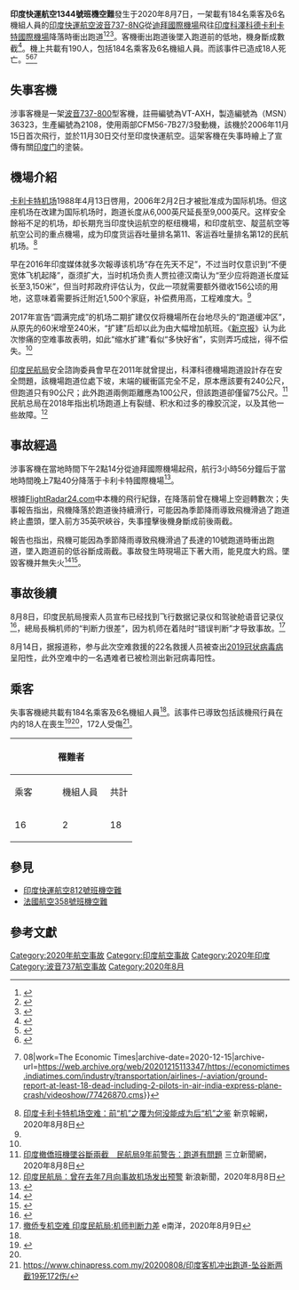 {{short description|2020年在印度科澤科德發生的印度快運航空737-800型號班機墜毀事件}}
{{UTC+5:30}}
{{Infobox aircraft occurrence
| image = Boeing 737-8HJ, Air India Express AN1157698.jpg
| alt = 
| caption = 涉事客機，編號VT-AXH，攝於2006年。
| occurrence_type = 意外
| date = 2020年8月7日
| summary = 降落時客機衝出跑道，天氣惡劣
| site = [[印度|印度]][[科澤科德|科澤科德]][[卡利卡特國際機場|卡利卡特國際機場]]
| coordinates = {{Coord|11.14|N|75.95|E|type:event|display=inline,title}}
| aircraft_type = [[波音737新世代#737-800|波音737-8NG（SFP）]]
| aircraft_name = 
| operator = [[印度快運航空|印度快運航空]]
| IATA = IX1344
| ICAO = AXB1344
| callsign = EXPRESS INDIA 1344
| tail_number = VT-AXH<ref>{{cite web|title=Accident description Air India Express Flight 1344|url=https://aviation-safety.net/database/record.php?id=20200807-0|publisher=[[Aviation_Safety_Network|Aviation Safety Network]]|accessdate=2020-08-07|archive-date=2020-12-04|archive-url=https://web.archive.org/web/20201204201102/https://aviation-safety.net/database/record.php?id=20200807-0|dead-url=no}}</ref>
| origig = [[阿聯酋|阿聯酋]][[迪拜國際機場|迪拜國際機場]]
| stopover = 
| stopover0 = 
| last_stopover = 
| destination = [[印度|印度]][[卡利卡特國際機場|卡利卡特國際機場]]
| occupants = 191
| passengers = 184
| crew = 6
| fatalities = 21
| injuries = 169
| missing = 
| survivors = 169<ref>{{Cite web |url=https://twitter.com/AviationSafety/status/1292022009053011969?s=19 |title=存档副本 |access-date=2020-08-08 |archive-date=2020-12-15 |archive-url=https://web.archive.org/web/20201215113310/https://twitter.com/AviationSafety/status/1292022009053011969?s=19 }}</ref>
}}

'''印度快運航空1344號班機空難'''發生于2020年8月7日，一架載有184名乘客及6名機組人員的[[印度快運航空|印度快運航空]][[波音737新世代#737-800|波音737-8NG]]從[[迪拜國際機場|迪拜國際機場]]飛往[[印度|印度]][[科澤科德|科澤科德]][[卡利卡特國際機場|卡利卡特國際機場]]降落時衝出跑道<ref>{{cite news |date=2020-08-07 |title=Air India Express plane with 191 from Dubai skids off Kozhikode runway, pilot killed |url=https://www.hindustantimes.com/india-news/air-india-express-aircraft-from-dubai-to-calicut-with-191-passengers-crashes-reports/story-EC7jvZELVkWi32EgT2ZOmJ.html |work=[[Hindustan_Times|Hindustan Times]] |access-date=2020-08-07 |archive-date=2020-08-08 |archive-url=https://web.archive.org/web/20200808083600/https://www.hindustantimes.com/india-news/air-india-express-aircraft-from-dubai-to-calicut-with-191-passengers-crashes-reports/story-EC7jvZELVkWi32EgT2ZOmJ.html/ |dead-url=no }}</ref><ref>{{Cite web|date=2020-08-07|title=Breaking: Air India Express Boeing 737 Crashes Whilst Landing In Kozhikode|url=https://simpleflying.com/air-india-express-boeing-737-crash/|access-date=2020-08-07|website=Simple Flying|language=en-US|archive-date=2020-08-08|archive-url=https://web.archive.org/web/20200808083602/https://simpleflying.com/air-india-express-boeing-737-crash/|dead-url=yes}}</ref><ref>{{cite news |last= |first= |date=2020-08-07 |title=Air India Express Plane Skids Off Runway In Kerala With 191 On Board; Pilot Dead, Tweets MP |url=https://www.ndtv.com/india-news/air-india-express-flight-with-180-passengers-from-dubai-skids-off-runway-while-landing-at-kozhikode-2276039 |publisher=[[NDTV|NDTV]] |access-date=2020-08-07 |archive-date=2020-08-08 |archive-url=https://web.archive.org/web/20200808083604/https://www.ndtv.com/india-news/air-india-express-flight-with-180-passengers-from-dubai-skids-off-runway-while-landing-at-kozhikode-2276039 |dead-url=no }}</ref>。客機衝出跑道後墜入跑道前的低地，機身斷成數截<ref>{{Cite web|title=Live News: Air India Express flight from Dubai over shoots table top runway|url=https://economictimes.indiatimes.com/news/latest-daily-news-and-updates-august7/liveblog/77404349.cms|access-date=2020-08-07|website=The Economic Times|language=en|archive-date=2020-08-08|archive-url=https://web.archive.org/web/20200808083606/https://economictimes.indiatimes.com/news/latest-daily-news-and-updates-august7/liveblog/77404349.cms|dead-url=no}}</ref>。機上共載有190人，包括184名乘客及6名機組人員。而該事件已造成18人死亡。<ref>{{Cite web|title=Casualties Feared After Kerala Plane Splits In Two, 191 On Board|url=https://www.ndtv.com/india-news/air-india-express-flight-with-180-passengers-from-dubai-skids-off-runway-while-landing-at-kozhikode-2276039|access-date=2020-08-07|website=NDTV.com|archive-date=2020-08-08|archive-url=https://web.archive.org/web/20200808083604/https://www.ndtv.com/india-news/air-india-express-flight-with-180-passengers-from-dubai-skids-off-runway-while-landing-at-kozhikode-2276039|dead-url=no}}</ref><ref>{{Cite web|title=Pilot, 2 Passengers Killed as Air India Express Flight with over 180 on Board Skids Off Runway in Kozhikode|url=https://www.news18.com/news/india/air-india-express-flight-with-170-passengers-on-board-skids-off-runway-while-landing-at-kozhikode-2767485.html|access-date=2020-08-07|website=News18|archive-date=2020-08-07|archive-url=https://web.archive.org/web/20200807165402/https://www.news18.com/news/india/air-india-express-flight-with-170-passengers-on-board-skids-off-runway-while-landing-at-kozhikode-2767485.html}}</ref><ref name="#1">{{Cite web|title=Ground report: At least 18 dead including 2 pilots in Air India Express plane crash|url=https://economictimes.indiatimes.com/industry/transportation/airlines-/-aviation/ground-report-at-least-18-dead-including-2-pilots-in-air-india-express-plane-crash/videoshow/77426870.cms|accessdate=2020-08-08|last=Aug 2020|first=Times Now {{!}} 08|work=The Economic Times|archive-date=2020-12-15|archive-url=https://web.archive.org/web/20201215113347/https://economictimes.indiatimes.com/industry/transportation/airlines-/-aviation/ground-report-at-least-18-dead-including-2-pilots-in-air-india-express-plane-crash/videoshow/77426870.cms}}</ref>

==失事客機==
涉事客機是一架[[波音737NG|波音737-800]]型客機，註冊編號為VT-AXH，製造編號為（MSN）36323，生產編號為2108，使用兩部CFM56-7B27/3發動機，該機於2006年11月15日首次飛行，並於11月30日交付至印度快運航空。這架客機在失事時繪上了宣傳有關[[印度門_(孟買)|印度门]]的塗裝。

==機場介紹==
[[卡利卡特国际机场|卡利卡特机场]]1988年4月13日啓用，2006年2月2日才被批准成为国际机场。但这座机场在改建为国际机场时，跑道长度从6,000英尺延長至9,000英尺。这样安全餘裕不足的机场，却长期充当印度快运航空的枢纽機場，和印度航空、靛蓝航空等航空公司的重点機場，成为印度货运吞吐量排名第11、客运吞吐量排名第12的民航机场。<ref name=bj>[http://www.bjnews.com.cn/opinion/2020/08/08/756705.html 印度卡利卡特机场空难：前“机”之覆为何没能成为后“机”之鉴] {{Wayback|url=http://www.bjnews.com.cn/opinion/2020/08/08/756705.html |date=20201215113358 }}新京報網，2020年8月8日</ref>

早在2016年印度媒体就多次報導该机场“存在先天不足”，不过当时仅意识到“不便宽体飞机起降”，亟须扩大，当时机场负责人贾拉德汉南认为“至少应将跑道长度延长至3,150米”，但当时邦政府评估认为，仅此一项就需要额外徵收156公顷的用地，这意味着需要拆迁附近1,500个家庭，补偿费用高，工程难度大。<ref name=bj/>

2017年宣告“圆满完成”的机场二期扩建仅仅将機場所在台地尽头的“跑道缓冲区”，从原先的60米增至240米，“扩建”后却以此为由大幅增加航班。《[[新京报|新京报]]》认为此次惨痛的空难事故表明，如此“缩水扩建”看似“多快好省”，实则弄巧成拙，得不偿失。<ref name=bj/>

[[印度民航局|印度民航局]]安全諮詢委員會早在2011年就曾提出，科澤科德機場跑道設計存在安全問題，該機場跑道位處下坡，末端的緩衝區完全不足，原本應該要有240公尺，但跑道只有90公尺；此外跑道兩側距離應為100公尺，但該跑道卻僅留75公尺。<ref>[https://www.setn.com/News.aspx?NewsID=793735 印度撤僑班機墜谷斷兩截　民航局9年前警告：跑道有問題] {{Wayback|url=https://www.setn.com/News.aspx?NewsID=793735 |date=20201215113349 }}三立新聞網，2020年8月8日</ref>民航总局在2018年指出机场跑道上有裂缝、积水和过多的橡胶沉淀，以及其他一些故障。<ref>[https://news.sina.cn/gj/2020-08-08/detail-iivhvpwx9925451.d.html 印度民航局：曾在去年7月向事故机场发出预警] {{Wayback|url=https://news.sina.cn/gj/2020-08-08/detail-iivhvpwx9925451.d.html |date=20201215114804 }}新浪新聞，2020年8月8日</ref>

== 事故經過 ==
涉事客機在當地時間下午2點14分從迪拜國際機場起飛，航行3小時56分鐘后于當地時間晚上7點40分降落于卡利卡特國際機場<ref>{{Cite web|last=Flightradar24|title=Live Flight Tracker - Real-Time Flight Tracker Map|url=https://www.flightradar24.com/data/aircraft/vt-axh|access-date=2020-08-07|website=Flightradar24|language=en|archive-date=2021-03-01|archive-url=https://web.archive.org/web/20210301110439/https://www.flightradar24.com/data/aircraft/vt-axh}}</ref>。

根據[[Flightradar24|FlightRadar24.com]]中本機的飛行紀錄，在降落前曾在機場上空迴轉數次；失事報告指出，飛機降落於跑道後持續滑行，可能因為季節降雨導致飛機滑過了跑道終止盡頭，墜入前方35英呎峽谷，失事撞擊後機身斷成前後兩截。

報告也指出，飛機可能因為季節降雨導致飛機滑過了長達{{convert|2845|m|ft|abbr=on}}的10號跑道時衝出跑道，墜入跑道前的低谷斷成兩截。事故發生時現場正下著大雨，能見度大約爲{{convert|2000|m|ft|abbr=on}}。墜毀客機并無失火<ref name="AvHerald">{{cite web |url=http://avherald.com/h?article=4daf960f&opt=0 |title=Accident: India Express B738 at Kozhikode on Aug 7th 2020, overran runway and fell into valley |first=Simon |last=Hradecky |publisher=Aviation Herald |accessdate=2020-08-07 |archive-date=2020-08-08 |archive-url=https://web.archive.org/web/20200808085110/http://avherald.com/h?article=4daf960f&opt=0 |dead-url=yes }}</ref><ref name="bbc">{{Cite news|date=2020-08-07|title=Air India jet breaks in two on Kerala runway|language=en-GB|work=BBC News|url=https://www.bbc.com/news/world-asia-india-53699857|access-date=2020-08-07|archive-date=2020-08-08|archive-url=https://web.archive.org/web/20200808070623/https://www.bbc.com/news/world-asia-india-53699857|dead-url=no}}</ref>。

== 事故後續 ==
8月8日，印度民航局搜索人员宣布已经找到飞行数据记录仪和驾驶舱语音记录仪<ref>{{Cite web|title=冲出跑道断两截 印度客机黑箱找到了|url=https://www.kwongwah.com.my/20200808/%e5%86%b2%e5%87%ba%e8%b7%91%e9%81%93%e6%96%ad%e4%b8%a4%e6%88%aa-%e5%8d%b0%e5%ba%a6%e5%ae%a2%e6%9c%ba%e9%bb%91%e7%ae%b1%e6%89%be%e5%88%b0%e4%ba%86/|accessdate=2020-08-08|work=光华网|language=en-US|archive-date=2020-12-15|archive-url=https://web.archive.org/web/20201215113514/https://www.kwongwah.com.my/20200808/%E5%86%B2%E5%87%BA%E8%B7%91%E9%81%93%E6%96%AD%E4%B8%A4%E6%88%AA-%E5%8D%B0%E5%BA%A6%E5%AE%A2%E6%9C%BA%E9%BB%91%E7%AE%B1%E6%89%BE%E5%88%B0%E4%BA%86/}}</ref>，總局長稱机师的“判断力很差”，因为机师在着陆时“错误判断”才导致事故。<ref>[https://www.enanyang.my/%E5%9B%BD%E9%99%85/%E6%92%A4%E4%BE%A8%E4%B8%93%E6%9C%BA%E7%A9%BA%E9%9A%BE-%E5%8D%B0%E5%BA%A6%E6%B0%91%E8%88%AA%E5%B1%80%E6%9C%BA%E5%B8%88%E5%88%A4%E6%96%AD%E5%8A%9B%E5%B7%AE 撤侨专机空难 印度民航局:机师判断力差] {{Wayback|url=https://www.enanyang.my/%E5%9B%BD%E9%99%85/%E6%92%A4%E4%BE%A8%E4%B8%93%E6%9C%BA%E7%A9%BA%E9%9A%BE-%E5%8D%B0%E5%BA%A6%E6%B0%91%E8%88%AA%E5%B1%80%E6%9C%BA%E5%B8%88%E5%88%A4%E6%96%AD%E5%8A%9B%E5%B7%AE |date=20201215113450 }}e南洋，2020年8月9日</ref>

8月14日，据报道称，参与此次空难救援的22名救援人员被查出[[2019冠状病毒病|2019冠状病毒病]]呈阳性，此外空难中的一名遇难者已被检测出新冠病毒阳性。

== 乘客 ==
失事客機總共載有184名乘客及6名機組人員<ref name=bbc/>。該事件已導致包括該機飛行員在内的18人在喪生<ref>{{Cite web |url=https://www.theweek.in/news/india/2020/08/07/air-india-express-flight-skids-off-runway-at-kozhikode-airport.html |title=存档副本 |access-date=2020-08-08 |archive-date=2021-11-03 |archive-url=https://web.archive.org/web/20211103130636/https://www.theweek.in/news/india/2020/08/07/air-india-express-flight-skids-off-runway-at-kozhikode-airport.html }}</ref><ref name="#1"/>，172人受傷<ref>https://www.chinapress.com.my/20200808/印度客机冲出跑道-坠谷断两截19死172伤/</ref>。
{| class="wikitable"
! colspan="3" |罹難者
! colspan="3" |生還者
! rowspan="2" style="width:70px;" |共計
|-
! style="width:70px;" |乘客
! style="width:70px;" |機組人員
!共計
!乘客
!機組人員
!共計
|-
|16
|2
|18
|167
|5
|172
|190
|}

== 參見 ==
{{Portal|航空 }}
{{wikinews|客機降落印度科澤科德國際機場時墜毀}}
*[[印度快運航空812號班機空難|印度快運航空812號班機空難]]
*[[法國航空358號班機事故|法國航空358號班機空難]]

== 參考文獻 ==
{{reflist}}

{{2020年航空事故}}

[[Category:2020年航空事故|Category:2020年航空事故]]
[[Category:印度航空事故|Category:印度航空事故]]
[[Category:2020年印度|Category:2020年印度]]
[[Category:波音737航空事故|Category:波音737航空事故]]
[[Category:2020年8月|Category:2020年8月]]